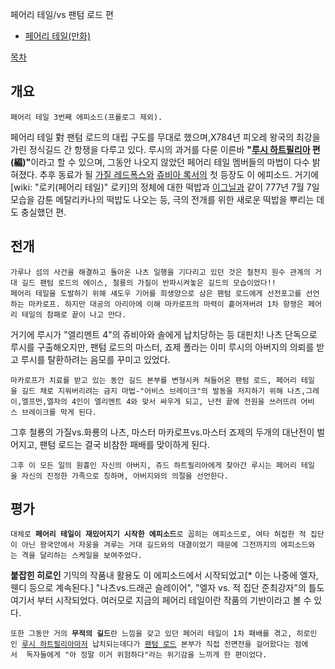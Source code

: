 페어리 테일/vs 팬텀 로드 편

* [[페어리 테일(만화)]] 

[[목차]]


== 개요 ==
 페어리 테일 3번째 에피소드(프롤로그 제외). 
페어리 테일 對 팬텀 로드의 대립 구도를 무대로 했으며,X784년 피오레 왕국의 최강을 가린 정식길드 간 항쟁을 다루고 있다.
루시의 과거를 다룬 이른바 '''"[[루시 하트필리아]] 편(編)"'''이라고 할 수 있으며, 그동안 나오지 않았던 페어리 테일 멤버들의 마법이 다수 밝혀졌다. 추후 동료가 될 [[가질 레드폭스]]와 [[쥬비아 록서]]의 첫 등장도 이 에피소드.
거기에 [wiki: "로키(페어리 테일)" 로키]의 정체에 대한 떡밥과 [[이그닐]]과 같이 777년 7월 7일 모습을 감툰 메탈리카나의 떡밥도 나오는 등, 극의 전개를 위한 새로운 떡밥을 뿌리는 데도 충실했던 편.

== 전개 ==
 가루나 섬의 사건을 해결하고 돌아온 나츠 일행을 기다리고 있던 것은 철천지 원수 관계의 거대 길드 팬텀 로드의 에이스, 철룡의 가질이 반파시켜놓은 길드의 모습이었다!!
 페어리 테일을 도발하기 위해 섀도우 기어를 희생양으로 삼은 팬텀 로드에게 선전포고를 선언하는 마카로프. 하지만 대공의 아리아에 이해 마카로프의 마력이 흩어져버려 1차 항쟁은 페어리 테일의 참패로 끝이 나고 만다. 
거기에 루시가 "엘리멘트 4"의 쥬비아와 솔에게 납치당하는 등 대핀치!
나츠 단독으로 루시를 구출해오지만, 팬텀 로드의 마스터, 죠제 폴라는 이미 루시의 아버지의 의뢰를 받고 루시를 탈환하려는 음모를 꾸미고 있었다.
 마카로프가 치료를 받고 있는 동안 길드 본부를 변형시켜 쳐들어온 팬텀 로드, 페어리 테일을 길드 채로 지워버리려는 금지 마법-"어비스 브레이크"의 발동을 저지하기 위해 나츠,그레이,엘프먼,엘자의 4인이 엘리멘트 4와 맞서 싸우게 되고, 난전 끝에 전원을 쓰러뜨려 어비스 브레이크를 막게 된다.
그후 철룡의 가질vs.화룡의 나츠, 마스터 마카로프vs.마스터 죠제의 두개의 대난전이 벌어지고, 팬텀 로드는 결국 비참한 패배를 맞이하게 된다.
 그후 이 모든 일의 원흉인 자신의 아버지, 쥬드 하트필리아에게 찾아간 루시는 페어리 테일을 자신의 진정한 가족으로 칭하며, 아버지와의 의절을 선언한다.
 

== 평가 ==
 대체로 '''페어리 테일이 재밌어지기 시작한 에피소드'''로 꼽히는 에피소드로, 여타 허접한 적 집단이 아닌 왕국안에서 자웅을 겨루는 거대 길드와의 대결이었기 때문에 그전까지의 에피소드와는 격을 달리하는 스케일을 보여주었다.
'''붙잡힌 히로인''' 기믹의 작품내 활용도 이 에피소드에서 시작되었고[* 이는 나중에 엘자, 웬디 등으로 계속된다.] "나츠vs.드래곤 슬레이어", "엘자 vs. 적 집단 준최강자"의 틀도 여기서 부터 시작되었다.
여러모로 지금의 페어리 테일이란 작품의 기반이라고 볼 수 있다.
 또한 그동안 거의 '''무적의 길드'''란 느낌을 갖고 있던 페어리 테일이 1차 패배를 겪고, 히로인인 [[루시 하트필리아]]마저 납치되는데다가 [[팬텀 로드]] 본부가 직접 전면전을 걸어왔다는 점에서  독자들에게 "아 정말 이거 위험하다"라는 위기감을 느끼게 한 편이었다.

